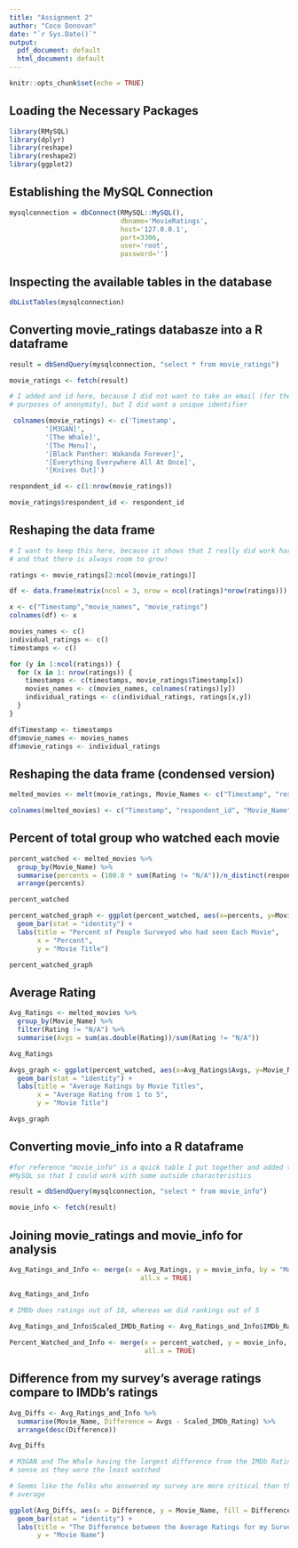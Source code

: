 ```yaml
---
title: "Assignment 2"
author: "Coco Donovan"
date: "`r Sys.Date()`"
output:
  pdf_document: default
  html_document: default
---
```


```r
knitr::opts_chunk$set(echo = TRUE)
```

## Loading the Necessary Packages

```r
library(RMySQL)
library(dplyr)
library(reshape)
library(reshape2)
library(ggplot2)
```



## Establishing the MySQL Connection

```r

mysqlconnection = dbConnect(RMySQL::MySQL(),
                            dbname='MovieRatings',
                            host='127.0.0.1',
                            port=3306,
                            user='root',
                            password='')
```

## Inspecting the available tables in the database

```r
dbListTables(mysqlconnection)
```

## Converting movie_ratings databasze into a R dataframe

```r
result = dbSendQuery(mysqlconnection, "select * from movie_ratings")

movie_ratings <- fetch(result)

# I added and id here, because I did not want to take an email (for the 
# purposes of anonymity), but I did want a unique identifier

 colnames(movie_ratings) <- c('Timestamp',
         '[M3GAN]',
         '[The Whale]',
         '[The Menu]',
         '[Black Panther: Wakanda Forever]',
         '[Everything Everywhere All At Once]',
         '[Knives Out]')

respondent_id <- c(1:nrow(movie_ratings))

movie_ratings$respondent_id <- respondent_id
```

## Reshaping the data frame

```r
# I want to keep this here, because it shows that I really did work hard on this
# and that there is always room to grow!

ratings <- movie_ratings[2:ncol(movie_ratings)]

df <- data.frame(matrix(ncol = 3, nrow = ncol(ratings)*nrow(ratings)))

x <- c("Timestamp","movie_names", "movie_ratings")
colnames(df) <- x

movies_names <- c()
individual_ratings <- c()
timestamps <- c()

for (y in 1:ncol(ratings)) {
  for (x in 1: nrow(ratings)) {
    timestamps <- c(timestamps, movie_ratings$Timestamp[x])
    movies_names <- c(movies_names, colnames(ratings)[y])
    individual_ratings <- c(individual_ratings, ratings[x,y])
  }
}

df$Timestamp <- timestamps
df$movie_names <- movies_names
df$movie_ratings <- individual_ratings
```

## Reshaping the data frame (condensed version)

```r
melted_movies <- melt(movie_ratings, Movie_Names <- c("Timestamp", "respondent_id"))

colnames(melted_movies) <- c("Timestamp", "respondent_id", "Movie_Name", "Rating")
```

## Percent of total group who watched each movie

```r
percent_watched <- melted_movies %>%
  group_by(Movie_Name) %>%
  summarise(percents = (100.0 * sum(Rating != "N/A"))/n_distinct(respondent_id)) %>%
  arrange(percents)

percent_watched

percent_watched_graph <- ggplot(percent_watched, aes(x=percents, y=Movie_Name)) + 
  geom_bar(stat = "identity") +
  labs(title = "Percent of People Surveyed who had seen Each Movie",
       x = "Percent",
       y = "Movie Title")

percent_watched_graph
```

## Average Rating

```r
Avg_Ratings <- melted_movies %>%
  group_by(Movie_Name) %>%
  filter(Rating != "N/A") %>%
  summarise(Avgs = sum(as.double(Rating))/sum(Rating != "N/A"))

Avg_Ratings

Avgs_graph <- ggplot(percent_watched, aes(x=Avg_Ratings$Avgs, y=Movie_Name)) + 
  geom_bar(stat = "identity") +
  labs(title = "Average Ratings by Movie Titles",
       x = "Average Rating from 1 to 5",
       y = "Movie Title")

Avgs_graph
```

## Converting movie_info into a R dataframe

```r

#for reference "movie_info" is a quick table I put together and added to my 
#MySQL so that I could work with some outside characteristics 

result = dbSendQuery(mysqlconnection, "select * from movie_info")

movie_info <- fetch(result)
```

## Joining movie_ratings and movie_info for analysis

```r
Avg_Ratings_and_Info <- merge(x = Avg_Ratings, y = movie_info, by = "Movie_Name",
                                 all.x = TRUE)

Avg_Ratings_and_Info

# IMDb does ratings out of 10, whereas we did rankings out of 5

Avg_Ratings_and_Info$Scaled_IMDb_Rating <- Avg_Ratings_and_Info$IMDb_Rating/2.0
 
Percent_Watched_and_Info <- merge(x = percent_watched, y = movie_info, by = "Movie_Name",
                                  all.x = TRUE)
```

## Difference from my survey's average ratings compare to IMDb's ratings

```r
Avg_Diffs <- Avg_Ratings_and_Info %>%
  summarise(Movie_Name, Difference = Avgs - Scaled_IMDb_Rating) %>%
  arrange(desc(Difference))

Avg_Diffs

# M3GAN and The Whale having the largest difference from the IMDb Rating makes
# sense as they were the least watched
```



```r
# Seems like the folks who answered my survey are more critical than the IMDb 
# average

ggplot(Avg_Diffs, aes(x = Difference, y = Movie_Name, fill = Difference)) +
  geom_bar(stat = "identity") +
  labs(title = "The Difference between the Average Ratings for my Survey Compared with IMDb's Ratings",
       y = "Movie Name")
```

